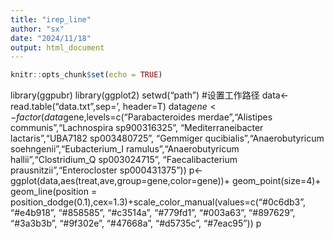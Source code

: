 ---
title: "irep_line"
author: "sx"
date: "2024/11/18"
output: html_document
---

```{r setup, include=FALSE}
knitr::opts_chunk$set(echo = TRUE)
```

library(ggpubr)
library(ggplot2)
setwd("path")     #设置工作路径
data<- read.table("data.txt",sep='\t', header=T)
data$gene<-factor(data$gene,levels=c("Parabacteroides merdae","Alistipes communis","Lachnospira sp900316325", "Mediterraneibacter lactaris","UBA7182 sp003480725", "Gemmiger qucibialis","Anaerobutyricum soehngenii","Eubacterium_I ramulus","Anaerobutyricum hallii","Clostridium_Q sp003024715", "Faecalibacterium prausnitzii","Enterocloster sp000431375"))
p<-ggplot(data,aes(treat,ave,group=gene,color=gene))+
  geom_point(size=4)+
  geom_line(position = position_dodge(0.1),cex=1.3)+scale_color_manual(values=c("#0c6db3", "#e4b918", "#858585", "#c3514a", "#779fd1", "#003a63", "#897629", "#3a3b3b", "#9f302e", "#47668a", "#d5735c", "#7eac95"))
  p
